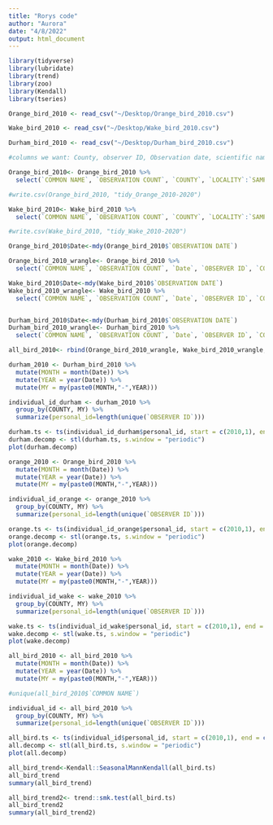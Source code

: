 ```yaml
---
title: "Rorys code"
author: "Aurora"
date: "4/8/2022"
output: html_document
---
```


```r
library(tidyverse)
library(lubridate)
library(trend)
library(zoo)
library(Kendall)
library(tseries)

Orange_bird_2010 <- read_csv("~/Desktop/Orange_bird_2010.csv")

Wake_bird_2010 <- read_csv("~/Desktop/Wake_bird_2010.csv")

Durham_bird_2010 <- read_csv("~/Desktop/Durham_bird_2010.csv")
```



```r
#columns we want: County, observer ID, Observation date, scientific name, common name, observation count 

Orange_bird_2010<- Orange_bird_2010 %>%
  select(`COMMON NAME`, `OBSERVATION COUNT`, `COUNTY`, `LOCALITY`:`SAMPLING EVENT IDENTIFIER`)

#write.csv(Orange_bird_2010, "tidy_Orange_2010-2020")

Wake_bird_2010<- Wake_bird_2010 %>%
  select(`COMMON NAME`, `OBSERVATION COUNT`, `COUNTY`, `LOCALITY`:`SAMPLING EVENT IDENTIFIER`)

#write.csv(Wake_bird_2010, "tidy_Wake_2010-2020")

```



```r
Orange_bird_2010$Date<-mdy(Orange_bird_2010$`OBSERVATION DATE`)

Orange_bird_2010_wrangle<- Orange_bird_2010 %>%
  select(`COMMON NAME`, `OBSERVATION COUNT`, `Date`, `OBSERVER ID`, `COUNTY`)

Wake_bird_2010$Date<-mdy(Wake_bird_2010$`OBSERVATION DATE`)
Wake_bird_2010_wrangle<- Wake_bird_2010 %>%
  select(`COMMON NAME`, `OBSERVATION COUNT`, `Date`, `OBSERVER ID`, `COUNTY`)


Durham_bird_2010$Date<-mdy(Durham_bird_2010$`OBSERVATION DATE`)
Durham_bird_2010_wrangle<- Durham_bird_2010 %>%
  select(`COMMON NAME`, `OBSERVATION COUNT`, `Date`, `OBSERVER ID`, `COUNTY`)

all_bird_2010<- rbind(Orange_bird_2010_wrangle, Wake_bird_2010_wrangle, Durham_bird_2010_wrangle, deparse.level = 1, make.row.names=TRUE, stringsAsFactors=FALSE, factor.exclude=TRUE)
```



```r
durham_2010 <- Durham_bird_2010 %>%
  mutate(MONTH = month(Date)) %>%
  mutate(YEAR = year(Date)) %>%
  mutate(MY = my(paste0(MONTH,"-",YEAR)))

individual_id_durham <- durham_2010 %>%
  group_by(COUNTY, MY) %>%
  summarize(personal_id=length(unique(`OBSERVER ID`)))

durham.ts <- ts(individual_id_durham$personal_id, start = c(2010,1), end = c(2020,1), frequency = 12)
durham.decomp <- stl(durham.ts, s.window = "periodic")
plot(durham.decomp)

```


```r
orange_2010 <- Orange_bird_2010 %>%
  mutate(MONTH = month(Date)) %>%
  mutate(YEAR = year(Date)) %>%
  mutate(MY = my(paste0(MONTH,"-",YEAR)))

individual_id_orange <- orange_2010 %>%
  group_by(COUNTY, MY) %>%
  summarize(personal_id=length(unique(`OBSERVER ID`)))

orange.ts <- ts(individual_id_orange$personal_id, start = c(2010,1), end = c(2020,1), frequency = 12)
orange.decomp <- stl(orange.ts, s.window = "periodic")
plot(orange.decomp)
```


```r
wake_2010 <- Wake_bird_2010 %>%
  mutate(MONTH = month(Date)) %>%
  mutate(YEAR = year(Date)) %>%
  mutate(MY = my(paste0(MONTH,"-",YEAR)))

individual_id_wake <- wake_2010 %>%
  group_by(COUNTY, MY) %>%
  summarize(personal_id=length(unique(`OBSERVER ID`)))

wake.ts <- ts(individual_id_wake$personal_id, start = c(2010,1), end = c(2019,9), frequency = 12)
wake.decomp <- stl(wake.ts, s.window = "periodic")
plot(wake.decomp)
```


```r

all_bird_2010 <- all_bird_2010 %>%
  mutate(MONTH = month(Date)) %>%
  mutate(YEAR = year(Date)) %>%
  mutate(MY = my(paste0(MONTH,"-",YEAR)))

#unique(all_bird_2010$`COMMON NAME`)

individual_id <- all_bird_2010 %>%
  group_by(COUNTY, MY) %>%
  summarize(personal_id=length(unique(`OBSERVER ID`)))

```



```r
all_bird.ts <- ts(individual_id$personal_id, start = c(2010,1), end = c(2020,1), frequency = 12)
all.decomp <- stl(all_bird.ts, s.window = "periodic")
plot(all.decomp)
```

```r

all_bird_trend<-Kendall::SeasonalMannKendall(all_bird.ts)
all_bird_trend
summary(all_bird_trend)

all_bird_trend2<- trend::smk.test(all_bird.ts)
all_bird_trend2
summary(all_bird_trend2)
```
